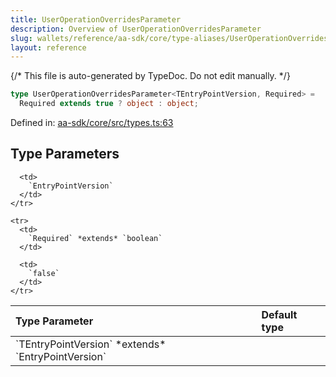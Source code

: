 ```yaml
---
title: UserOperationOverridesParameter
description: Overview of UserOperationOverridesParameter
slug: wallets/reference/aa-sdk/core/type-aliases/UserOperationOverridesParameter
layout: reference
---
```


{/* This file is auto-generated by TypeDoc. Do not edit manually. */}

```ts
type UserOperationOverridesParameter<TEntryPointVersion, Required> =
  Required extends true ? object : object;
```

Defined in: [aa-sdk/core/src/types.ts:63](https://github.com/alchemyplatform/aa-sdk/blob/ad165355d980f9a16dd388088895bfc851df8656/aa-sdk/core/src/types.ts#L63)

## Type Parameters

<table>
  <thead>
    <tr>
      <th align="left">Type Parameter</th>
      <th align="left">Default type</th>
    </tr>
  </thead>

  <tbody>
    <tr>
      <td>
        `TEntryPointVersion` *extends* `EntryPointVersion`
      </td>

      <td>
        `EntryPointVersion`
      </td>
    </tr>

    <tr>
      <td>
        `Required` *extends* `boolean`
      </td>

      <td>
        `false`
      </td>
    </tr>

  </tbody>
</table>
